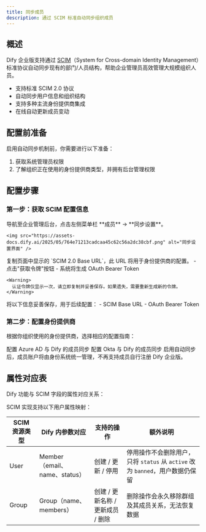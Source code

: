 ```yaml
---
title: 同步成员
description: 通过 SCIM 标准自动同步组织成员
---
```


## 概述

Dify 企业版支持通过 [SCIM](https://scim.cloud/)（System for Cross-domain Identity Management）标准协议自动同步现有的部门/人员结构，帮助企业管理员高效管理大规模组织人员。

- 支持标准 SCIM 2.0 协议
- 自动同步用户信息和组织结构
- 支持多种主流身份提供商集成
- 在线自动更新成员变动

## 配置前准备

启用自动同步机制前，你需要进行以下准备：

1. 获取系统管理员权限
2. 了解组织正在使用的身份提供商类型，并拥有后台管理权限

## 配置步骤

### 第一步：获取 SCIM 配置信息

<Steps>
  <Step title="进入同步设置页面">
    导航至企业管理后台，点击左侧菜单栏 **成员** → **同步设置**。

    <img src="https://assets-docs.dify.ai/2025/05/764e71213cadcaa45c62c56a2dc38cbf.png" alt="同步设置界面" />
  </Step>

  <Step title="获取 SCIM 端点 URL">
    复制页面中显示的 `SCIM 2.0 Base URL`，此 URL 将用于身份提供商的配置。
  </Step>

  <Step title="生成认证令牌">
    - 点击"获取令牌"按钮
    - 系统将生成 OAuth Bearer Token
    
    <Warning>
      认证令牌仅显示一次，请立即复制并妥善保存。如果遗失，需要重新生成新的令牌。
    </Warning>
  </Step>

  <Step title="保存配置信息">
    将以下信息妥善保存，用于后续配置：
    - SCIM Base URL
    - OAuth Bearer Token
  </Step>
</Steps>

### 第二步：配置身份提供商

根据你组织使用的身份提供商，选择相应的配置指南：

<CardGroup cols={2}>
  <Card title="Azure Active Directory" icon="microsoft" href="./azure">
    配置 Azure AD 与 Dify 的成员同步
  </Card>
  <Card title="Okta" icon="key" href="./okta">
    配置 Okta 与 Dify 的成员同步
  </Card>
</CardGroup>

<Warning>
  启用自动同步后，成员账户将由身份系统统一管理，不再支持成员自行注册 Dify 企业版。
</Warning>

## 属性对应表

Dify 功能与 SCIM 字段的属性对应关系：

SCIM 实现支持以下用户属性映射：

| SCIM 资源类型 | Dify 内参数对应 | 支持的操作 | 额外说明 |
|----------------|------------------|-------------------------------|--------------------------------------------------------------|
| User           | Member（email、name、status） | 创建 / 更新 / 停用 | 停用操作不会删除用户，只将 `status` 从 `active` 改为 `banned`，用户数据仍保留 |
| Group          | Group（name、members）        | 创建 / 更新名称 / 更新成员 / 删除 | 删除操作会永久移除群组及其成员关系，无法恢复数据 |


